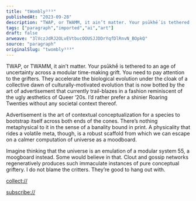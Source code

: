 ```yaml
---
title: "tWombly³³³"
publishedAt: "2023-09-28"
description: "TWAP, or TWAMM, it ain’t matter. Your psūkhḗ is tethered to an age of uncertainty across a modular time-making grift. You need to pay attention to th......"
tags: ["paragraph","imported","ai","art"]
draft: false
arweave: "3lVczJdRJ2OLvEVtbucOOUSJJDDrYqfDlRnvN_BOpkQ"
source: "paragraph"
originalSlug: "twombly³³³"
---
```


TWAP, or TWAMM, it ain’t matter. Your psūkhḗ is tethered to an age of uncertainty across a modular time-making grift. You need to pay attention to the grifters. They accelerate the biological evolution under the cloak of a collective dawn of culturally-motivated evolution that is now botted by the art of advertisement that currently trail-blazes in a fashion reminiscent of the ugly æsthetics of Queer ‘20s. I’d rather prefer a shinier Roaring Twenties without any societal context thereof.

Advertisement is the art of contextual conceptualization for a species to bootstrap itself across both ends of the cones. There’s nothing metaphysical to it in the sense of a banality bound in print. A physicality that rides a volatile meta, though, is a robust scaffold from which we can escape on a calmer computation of universe as a moodboard.

Imagine thinking that the universe is an emulation of a modular system 55, a moogboard instead. Some would believe in that. Clout and gossip networks regeneratively produces such immaculate instances of pure conceptual griftery. I do not blame the critters. They’re good to hang out with.

[collect://](collect://)

[subscribe://](subscribe://)